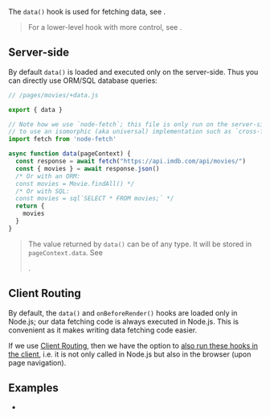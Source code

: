 
The `data()` hook is used for fetching data, see <Link href="/data-fetching" />.

> For a lower-level hook with more control, see <Link href="/onBeforeRender" />.


## Server-side

By default `data()` is loaded and executed only on the server-side. Thus you can directly use ORM/SQL database queries:

```js
// /pages/movies/+data.js

export { data }

// Note how we use `node-fetch`; this file is only run on the server-side, thus we don't need
// to use an isomorphic (aka universal) implementation such as `cross-fetch`.
import fetch from 'node-fetch'

async function data(pageContext) {
  const response = await fetch("https://api.imdb.com/api/movies/")
  const { movies } = await response.json()
  /* Or with an ORM:
  const movies = Movie.findAll() */
  /* Or with SQL:
  const movies = sql`SELECT * FROM movies;` */
  return {
    movies
  }
}
```

> The value returned by `data()` can be of any type. It will be stored in `pageContext.data`. See
> <Link href="/pageContext" />.


## Client Routing

By default, the `data()` and `onBeforeRender()` hooks are loaded only in Node.js;
our data fetching code is always executed in Node.js.
This is convenient as it makes writing data fetching code easier.

If we use [Client Routing](/clientRouting),
then we have the option to [also run these hooks in the client](/onBeforeRender#client-side), i.e. it is not only
called in Node.js but also in the browser (upon page navigation).


## Examples

- <Link href='/examples/react-data-fetching/pages/star-wars/index/+data.ts' />
